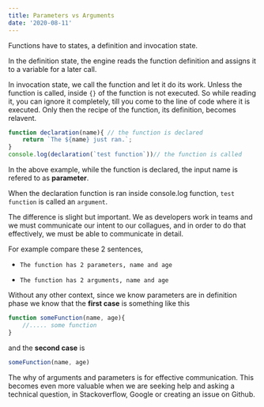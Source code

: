 ```yaml
---
title: Parameters vs Arguments
date: '2020-08-11'
---
```


Functions have to states, a definition and invocation state. 

In the definition state, the engine reads the function definition and assigns it to a variable for a later call. 

In invocation state, we call the function and let it do its work. Unless the function is called, inside `{}` of the function is not executed. So while reading it, you can ignore it completely, till you come to the line of code where it is executed. Only then the recipe of the function, its definition, becomes relavent. 


```js
function declaration(name){ // the function is declared
    return `The ${name} just ran.`;
}
console.log(declaration(`test function`))// the function is called
```

In the above example, while the function is declared, the input name is refered to as **parameter**. 

When the declaration function is ran inside console.log function, `test function` is called an `argument`.

The difference is slight but important. We as developers work in teams and we must communicate our intent to our collagues, and in order to do that effectively, we must be able to communicate in detail. 


For example compare these 2 sentences,

- `The function has 2 parameters, name and age `

- `The function has 2 arguments, name and age `


Without any other context, since we know parameters are in definition phase we know that the **first case** is something like this

```js
function someFunction(name, age){
    //..... some function
}
```

and the **second case** is 

```js
someFunction(name, age)
```

The why of arguments and parameters is for effective communication. This becomes even more valuable when we are seeking help and asking a technical question, in Stackoverflow, Google or creating an issue on Github.